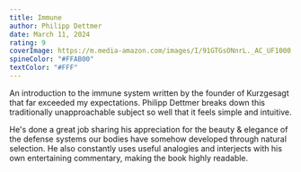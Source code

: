 ```yaml
---
title: Immune
author: Philipp Dettmer
date: March 11, 2024
rating: 9
coverImage: https://m.media-amazon.com/images/I/91GTGsONnrL._AC_UF1000,1000_QL80_.jpg
spineColor: "#FFAB00"
textColor: "#FFF"
---
```


An introduction to the immune system written by the founder of Kurzgesagt that far exceeded my expectations. Philipp Dettmer breaks down this traditionally unapproachable subject so well that it feels simple and intuitive.

He's done a great job sharing his appreciation for the beauty & elegance of the defense systems our bodies have somehow developed through natural selection. He also constantly uses useful analogies and interjects with his own entertaining commentary, making the book highly readable.
